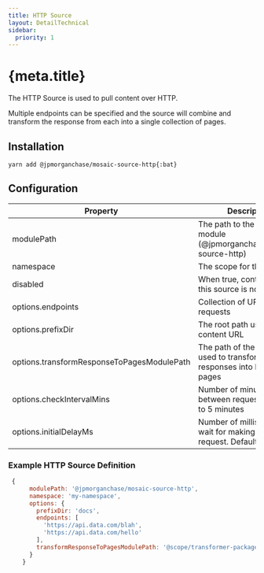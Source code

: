 ```yaml
---
title: HTTP Source
layout: DetailTechnical
sidebar:
  priority: 1
---
```


# {meta.title}

The HTTP Source is used to pull content over HTTP.

Multiple endpoints can be specified and the source will combine and transform the response from each into a single collection of pages.

## Installation

`yarn add @jpmorganchase/mosaic-source-http{:bat}`

## Configuration

| Property                                   | Description                                                                   | Required |
| ------------------------------------------ | ----------------------------------------------------------------------------- | -------- |
| modulePath                                 | The path to the installed module (@jpmorganchase/mosaic-source-http)          | Yes      |
| namespace                                  | The scope for this source                                                     | Yes      |
| disabled                                   | When true, content from this source is not used                               | No       |
| options.endpoints                          | Collection of URLS to make requests                                           | Yes      |
| options.prefixDir                          | The root path used in the content URL                                         | Yes      |
| options.transformResponseToPagesModulePath | The path of the module used to transform endpoint responses into Mosaic pages | Yes      |
| options.checkIntervalMins                  | Number of minutes to wait between requests. Defaults to 5 minutes             | No       |
| options.initialDelayMs                     | Number of milliseconds to wait for making initial request. Defaults to 1000   | No       |

### Example HTTP Source Definition

```js
 {
      modulePath: '@jpmorganchase/mosaic-source-http',
      namespace: 'my-namespace',
      options: {
        prefixDir: 'docs',
        endpoints: [
          'https://api.data.com/blah',
          'https://api.data.com/hello'
        ],
        transformResponseToPagesModulePath: '@scope/transformer-package'
      }
    }
```

